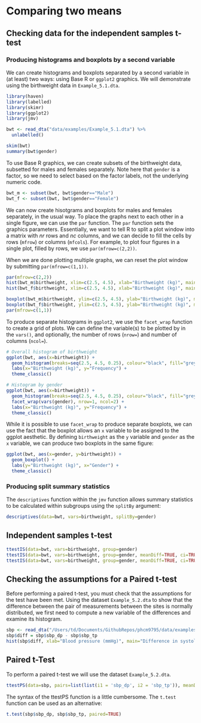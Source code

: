 # Comparing two means

## Checking data for the independent samples t-test

### Producing histograms and boxplots by a second variable

We can create histograms and boxplots separated by a second variable in (at least) two ways: using Base R or `ggplot2` graphics. We will demonstrate using the birthweight data in `Example_5.1.dta`.

```r
library(haven)
library(labelled)
library(skimr)
library(ggplot2)
library(jmv)

bwt <- read_dta("data/examples/Example_5.1.dta") %>% 
  unlabelled()

skim(bwt)
summary(bwt$gender)
```

To use Base R graphics, we can create subsets of the birthweight data, subsetted for males and females separately. Note here that `gender` is a factor, so we need to select based on the factor labels, not the underlying numeric code.

```r
bwt_m <- subset(bwt, bwt$gender=="Male")
bwt_f <- subset(bwt, bwt$gender=="Female")
```

We can now create hisotgrams and boxplots for males and females separately, in the usual way. To place the graphs next to each other in a single figure, we can use the `par` function. The `par` function sets the graphics parameters. Essentially, we want to tell R to split a plot window into a matrix with *nr* rows and *nc* columns, and we can decide to fill the cells by rows (`mfrow`) or columns (`mfcols`). For example, to plot four figures in a single plot, filled by rows, we use `par(mfrow=c(2,2))`.

When we are done plotting multiple graphs, we can reset the plot window by submitting `par(mfrow=c(1,1))`.

```r
par(mfrow=c(2,2))
hist(bwt_m$birthweight, xlim=c(2.5, 4.5), xlab="Birthweight (kg)", main="Males")
hist(bwt_f$birthweight, xlim=c(2.5, 4.5), xlab="Birthweight (kg)", main="Females")

boxplot(bwt_m$birthweight, ylim=c(2.5, 4.5), ylab="Birthweight (kg)", main="Males")
boxplot(bwt_f$birthweight, ylim=c(2.5, 4.5), ylab="Birthweight (kg)", main="Females")
par(mfrow=c(1,1))
```

To produce separate histograms in `ggplot2`, we use the `facet_wrap` function to create a grid of plots. We can define the variable(s) to be plotted by in the `vars()`, and optionally, the number of rows (`nrow=`) and number of columns (`ncol=`).

```r
# Overall histogram of birthweight
ggplot(bwt, aes(x=birthweight)) + 
  geom_histogram(breaks=seq(2.5, 4.5, 0.25), colour="black", fill="grey") + 
  labs(x="Birthweight (kg)", y="Frequency") +
  theme_classic()

# Histogram by gender
ggplot(bwt, aes(x=birthweight)) + 
  geom_histogram(breaks=seq(2.5, 4.5, 0.25), colour="black", fill="grey") + 
  facet_wrap(vars(gender), nrow=1, ncol=2) +
  labs(x="Birthweight (kg)", y="Frequency") +
  theme_classic()
```

While it is possible to use `facet_wrap` to produce separate boxplots, we can use the fact that the boxplot allows an `x` variable to be assigned to the ggplot aesthetic. By defining `birthweight` as the `y` variable and `gender` as the `x` variable, we can produce two boxplots in the same figure:

```r
ggplot(bwt, aes(x=gender, y=birthweight)) +
  geom_boxplot() +
  labs(y="Birthweight (kg)", x="Gender") +
  theme_classic()
```


### Producing split summary statistics

The `descriptives` function within the `jmv` function allows summary statistics to be calculated within subgroups using the `splitBy` argument:

```r
descriptives(data=bwt, vars=birthweight, splitBy=gender)
```

## Independent samples t-test

```r
ttestIS(data=bwt, vars=birthweight, group=gender)
ttestIS(data=bwt, vars=birthweight, group=gender, meanDiff=TRUE, ci=TRUE)
ttestIS(data=bwt, vars=birthweight, group=gender, meanDiff=TRUE, ci=TRUE, welchs=TRUE)
```


## Checking the assumptions for a Paired t-test

Before performing a paired t-test, you must check that the assumptions for the test have been met. Using the dataset `Example_5.2.dta` to show that the difference between the pair of measurements between the sites is normally distributed, we first need to compute a new variable of the differences and examine its histogram.

```r
sbp <- read_dta("/Users/td/Documents/GithubRepos/phcm9795/data/examples/Example_5.2.dta")
sbp$diff = sbp$sbp_dp - sbp$sbp_tp
hist(sbp$diff, xlab="Blood pressure (mmHg)", main="Difference in systolic blood pressure")
```

 
## Paired t-Test

To perform a paired t-test we will use the dataset `Example_5.2.dta`.

```r
ttestPS(data=sbp, pairs=list(list(i1 = 'sbp_dp', i2 = 'sbp_tp')), meanDiff=TRUE, ci=TRUE)
```

The syntax of the ttestPS function is a little cumbersome. The `t.test` function can be used as an alternative:

```r
t.test(sbp$sbp_dp, sbp$sbp_tp, paired=TRUE)
```

